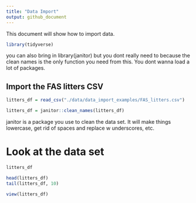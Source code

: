 ```yaml
---
title: "Data Import"
output: github_document
---
```


This document will show how to import data.

```r
library(tidyverse)
```

you can also bring in library(janitor) but you dont really need to because the clean names is the only function you need from this. You dont wanna load a lot of packages.

## Import the FAS litters CSV

```r
litters_df = read_csv("./data/data_import_examples/FAS_litters.csv")

litters_df = janitor::clean_names(litters_df)
```

janitor is a package you use to clean the data set. 
It will make things lowercase, get rid of spaces and replace w underscores, etc. 


# Look at the data set

```r
litters_df

head(litters_df)
tail(litters_df, 10)
```

```r
view(litters_df)
```

